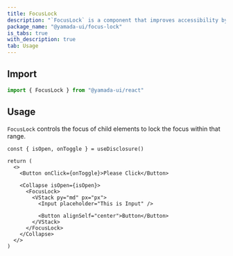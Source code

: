 ```yaml
---
title: FocusLock
description: "`FocusLock` is a component that improves accessibility by restricting focus within elements such as modals and dialogs, and locking the focus within that range."
package_name: "@yamada-ui/focus-lock"
is_tabs: true
with_description: true
tab: Usage
---
```


## Import

```ts
import { FocusLock } from "@yamada-ui/react"
```

## Usage

`FocusLock` controls the focus of child elements to lock the focus within that range.

```tsx functional=true
const { isOpen, onToggle } = useDisclosure()

return (
  <>
    <Button onClick={onToggle}>Please Click</Button>

    <Collapse isOpen={isOpen}>
      <FocusLock>
        <VStack py="md" px="px">
          <Input placeholder="This is Input" />

          <Button alignSelf="center">Button</Button>
        </VStack>
      </FocusLock>
    </Collapse>
  </>
)
```

